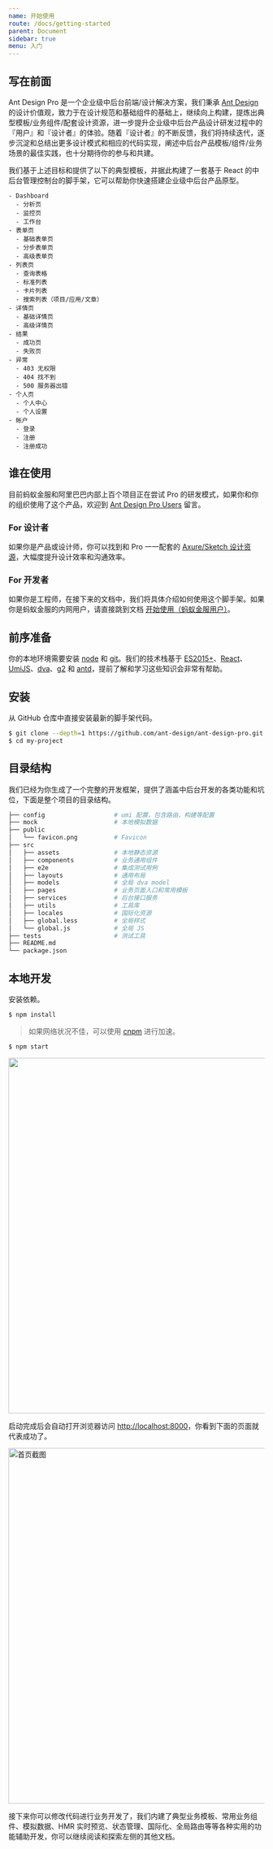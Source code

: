 ```yaml
---
name: 开始使用
route: /docs/getting-started
parent: Document
sidebar: true
menu: 入门
---
```

## 写在前面

Ant Design Pro 是一个企业级中后台前端/设计解决方案，我们秉承 [Ant Design](http://ant.design/) 的设计价值观，致力于在设计规范和基础组件的基础上，继续向上构建，提炼出典型模板/业务组件/配套设计资源，进一步提升企业级中后台产品设计研发过程中的『用户』和『设计者』的体验。随着『设计者』的不断反馈，我们将持续迭代，逐步沉淀和总结出更多设计模式和相应的代码实现，阐述中后台产品模板/组件/业务场景的最佳实践，也十分期待你的参与和共建。

我们基于上述目标和提供了以下的典型模板，并据此构建了一套基于 React 的中后台管理控制台的脚手架，它可以帮助你快速搭建企业级中后台产品原型。

```
- Dashboard
  - 分析页
  - 监控页
  - 工作台
- 表单页
  - 基础表单页
  - 分步表单页
  - 高级表单页
- 列表页
  - 查询表格
  - 标准列表
  - 卡片列表
  - 搜索列表（项目/应用/文章）
- 详情页
  - 基础详情页
  - 高级详情页
- 结果
  - 成功页
  - 失败页
- 异常
  - 403 无权限
  - 404 找不到
  - 500 服务器出错
- 个人页
  - 个人中心
  - 个人设置
- 帐户
  - 登录
  - 注册
  - 注册成功
```

## 谁在使用

目前蚂蚁金服和阿里巴巴内部上百个项目正在尝试 Pro 的研发模式，如果你和你的组织使用了这个产品，欢迎到 [Ant Design Pro Users](https://github.com/ant-design/ant-design-pro/issues/99) 留言。

### For 设计者

如果你是产品或设计师，你可以找到和 Pro 一一配套的 [Axure/Sketch 设计资源](/docs/resource)，大幅度提升设计效率和沟通效率。

### For 开发者

如果你是工程师，在接下来的文档中，我们将具体介绍如何使用这个脚手架。如果你是蚂蚁金服的内网用户，请直接跳到文档 [开始使用（蚂蚁金服用户）](https://pro.ant.design/docs/getting-start-inner-cn)。

## 前序准备

你的本地环境需要安装 [node](http://nodejs.org/) 和 [git](https://git-scm.com/)。我们的技术栈基于 [ES2015+](http://es6.ruanyifeng.com/)、[React](http://facebook.github.io/react/)、[UmiJS](https://umijs.org/)、[dva](http://github.com/dvajs/dva)、[g2](https://antv.alipay.com/zh-cn/g2/3.x/index.html) 和 [antd](https://ant.design/docs/react/introduce-cn)，提前了解和学习这些知识会非常有帮助。

## 安装

从 GitHub 仓库中直接安装最新的脚手架代码。

```bash
$ git clone --depth=1 https://github.com/ant-design/ant-design-pro.git my-project
$ cd my-project
```

## 目录结构

我们已经为你生成了一个完整的开发框架，提供了涵盖中后台开发的各类功能和坑位，下面是整个项目的目录结构。

```bash
├── config                   # umi 配置，包含路由，构建等配置
├── mock                     # 本地模拟数据
├── public
│   └── favicon.png          # Favicon
├── src
│   ├── assets               # 本地静态资源
│   ├── components           # 业务通用组件
│   ├── e2e                  # 集成测试用例
│   ├── layouts              # 通用布局
│   ├── models               # 全局 dva model
│   ├── pages                # 业务页面入口和常用模板
│   ├── services             # 后台接口服务
│   ├── utils                # 工具库
│   ├── locales              # 国际化资源
│   ├── global.less          # 全局样式
│   └── global.js            # 全局 JS
├── tests                    # 测试工具
├── README.md
└── package.json
```

## 本地开发

安装依赖。

```bash
$ npm install
```

> 如果网络状况不佳，可以使用 [cnpm](https://cnpmjs.org/) 进行加速。

```bash
$ npm start
```

<img src="https://gw.alipayobjects.com/zos/rmsportal/uHAzKpIQDMGdmjIxZLOV.png" width="700" />

启动完成后会自动打开浏览器访问 [http://localhost:8000](http://localhost:8000)，你看到下面的页面就代表成功了。

<img src="https://gw.alipayobjects.com/zos/rmsportal/PVmvmxKUsAryuFbGqUmV.png" width="700" alt="首页截图" />

接下来你可以修改代码进行业务开发了，我们内建了典型业务模板、常用业务组件、模拟数据、HMR 实时预览、状态管理、国际化、全局路由等等各种实用的功能辅助开发，你可以继续阅读和探索左侧的其他文档。

